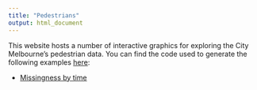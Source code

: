 ```yaml
---
title: "Pedestrians"
output: html_document
---
```


This website hosts a number of interactive graphics for exploring the City Melbourne's pedestrian data. You can find the code used to generate the following examples [here](https://github.com/cpsievert/pedestrians):

* [Missingness by time](missing-by-time)